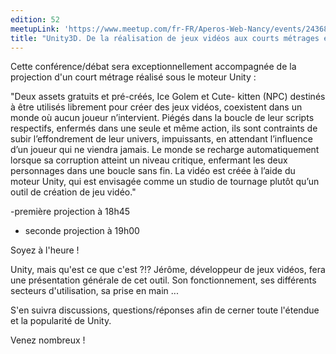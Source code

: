 ```yaml
---
edition: 52
meetupLink: 'https://www.meetup.com/fr-FR/Aperos-Web-Nancy/events/243689281/'
title: "Unity3D. De la réalisation de jeux vidéos aux courts métrages en 3D"
---
```


Cette conférence/débat sera exceptionnellement accompagnée de la projection d'un court métrage réalisé sous le moteur Unity :

"Deux assets gratuits et pré-créés, Ice Golem et Cute- kitten (NPC) destinés à être utilisés librement pour créer des jeux vidéos, coexistent dans un monde où aucun joueur n’intervient. Piégés dans la boucle de leur scripts respectifs, enfermés dans une seule et même action, ils sont contraints de subir l’effondrement de leur univers, impuissants, en attendant l’influence d’un joueur qui ne viendra jamais. Le monde se recharge automatiquement lorsque sa corruption atteint un niveau critique, enfermant les deux personnages dans une boucle sans fin. La vidéo est créée à l’aide du moteur Unity, qui est envisagée comme un studio de tournage plutôt qu’un outil de création de jeu vidéo."

-première projection à 18h45

- seconde projection à 19h00

Soyez à l'heure !

Unity, mais qu'est ce que c'est ?!? Jérôme, développeur de jeux vidéos, fera une présentation générale de cet outil. Son fonctionnement, ses différents secteurs d'utilisation, sa prise en main ...

S'en suivra discussions, questions/réponses afin de cerner toute l'étendue et la popularité de Unity.

Venez nombreux !